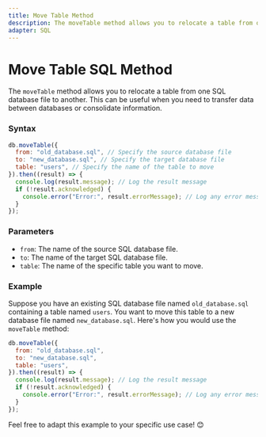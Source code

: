 ```yaml
---
title: Move Table Method
description: The moveTable method allows you to relocate a table from one SQL database file to another. This can be useful when you need to transfer data between databases or consolidate information.
adapter: SQL
---
```


# Move Table SQL Method

The `moveTable` method allows you to relocate a table from one SQL database file to another. This can be useful when you need to transfer data between databases or consolidate information.

### Syntax

```javascript
db.moveTable({
  from: "old_database.sql", // Specify the source database file
  to: "new_database.sql", // Specify the target database file
  table: "users", // Specify the name of the table to move
}).then((result) => {
  console.log(result.message); // Log the result message
  if (!result.acknowledged) {
    console.error("Error:", result.errorMessage); // Log any error message
  }
});
```

### Parameters

- `from`: The name of the source SQL database file.
- `to`: The name of the target SQL database file.
- `table`: The name of the specific table you want to move.

### Example

Suppose you have an existing SQL database file named `old_database.sql` containing a table named `users`. You want to move this table to a new database file named `new_database.sql`. Here's how you would use the `moveTable` method:

```javascript
db.moveTable({
  from: "old_database.sql",
  to: "new_database.sql",
  table: "users",
}).then((result) => {
  console.log(result.message); // Log the result message
  if (!result.acknowledged) {
    console.error("Error:", result.errorMessage); // Log any error message
  }
});
```

Feel free to adapt this example to your specific use case! 😊